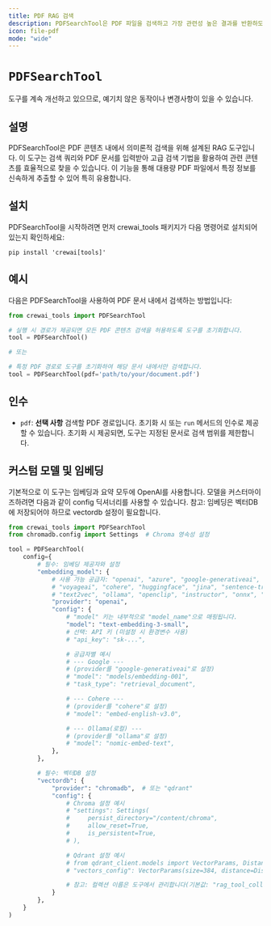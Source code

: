 ```yaml
---
title: PDF RAG 검색
description: PDFSearchTool은 PDF 파일을 검색하고 가장 관련성 높은 결과를 반환하도록 설계되었습니다.
icon: file-pdf
mode: "wide"
---
```


# `PDFSearchTool`

<Note>
    도구를 계속 개선하고 있으므로, 예기치 않은 동작이나 변경사항이 있을 수 있습니다.
</Note>

## 설명

PDFSearchTool은 PDF 콘텐츠 내에서 의미론적 검색을 위해 설계된 RAG 도구입니다. 이 도구는 검색 쿼리와 PDF 문서를 입력받아 고급 검색 기법을 활용하여 관련 콘텐츠를 효율적으로 찾을 수 있습니다.
이 기능을 통해 대용량 PDF 파일에서 특정 정보를 신속하게 추출할 수 있어 특히 유용합니다.

## 설치

PDFSearchTool을 시작하려면 먼저 crewai_tools 패키지가 다음 명령어로 설치되어 있는지 확인하세요:

```shell
pip install 'crewai[tools]'
```

## 예시
다음은 PDFSearchTool을 사용하여 PDF 문서 내에서 검색하는 방법입니다:

```python Code
from crewai_tools import PDFSearchTool

# 실행 시 경로가 제공되면 모든 PDF 콘텐츠 검색을 허용하도록 도구를 초기화합니다.
tool = PDFSearchTool()

# 또는

# 특정 PDF 경로로 도구를 초기화하여 해당 문서 내에서만 검색합니다.
tool = PDFSearchTool(pdf='path/to/your/document.pdf')
```

## 인수

- `pdf`: **선택 사항** 검색할 PDF 경로입니다. 초기화 시 또는 `run` 메서드의 인수로 제공할 수 있습니다. 초기화 시 제공되면, 도구는 지정된 문서로 검색 범위를 제한합니다.

## 커스텀 모델 및 임베딩

기본적으로 이 도구는 임베딩과 요약 모두에 OpenAI를 사용합니다. 모델을 커스터마이즈하려면 다음과 같이 config 딕셔너리를 사용할 수 있습니다. 참고: 임베딩은 벡터DB에 저장되어야 하므로 vectordb 설정이 필요합니다.

```python Code
from crewai_tools import PDFSearchTool
from chromadb.config import Settings  # Chroma 영속성 설정

tool = PDFSearchTool(
    config={
        # 필수: 임베딩 제공자와 설정
        "embedding_model": {
            # 사용 가능 공급자: "openai", "azure", "google-generativeai", "google-vertex",
            # "voyageai", "cohere", "huggingface", "jina", "sentence-transformer",
            # "text2vec", "ollama", "openclip", "instructor", "onnx", "roboflow", "watsonx", "custom"
            "provider": "openai",
            "config": {
                # "model" 키는 내부적으로 "model_name"으로 매핑됩니다.
                "model": "text-embedding-3-small",
                # 선택: API 키 (미설정 시 환경변수 사용)
                # "api_key": "sk-...",

                # 공급자별 예시
                # --- Google ---
                # (provider를 "google-generativeai"로 설정)
                # "model": "models/embedding-001",
                # "task_type": "retrieval_document",

                # --- Cohere ---
                # (provider를 "cohere"로 설정)
                # "model": "embed-english-v3.0",

                # --- Ollama(로컬) ---
                # (provider를 "ollama"로 설정)
                # "model": "nomic-embed-text",
            },
        },

        # 필수: 벡터DB 설정
        "vectordb": {
            "provider": "chromadb",  # 또는 "qdrant"
            "config": {
                # Chroma 설정 예시
                # "settings": Settings(
                #     persist_directory="/content/chroma",
                #     allow_reset=True,
                #     is_persistent=True,
                # ),

                # Qdrant 설정 예시
                # from qdrant_client.models import VectorParams, Distance
                # "vectors_config": VectorParams(size=384, distance=Distance.COSINE),

                # 참고: 컬렉션 이름은 도구에서 관리합니다(기본값: "rag_tool_collection").
            }
        },
    }
)
```
